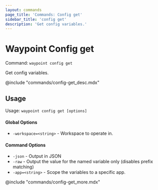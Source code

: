 ```yaml
---
layout: commands
page_title: 'Commands: Config get'
sidebar_title: 'config get'
description: 'Get config variables.'
---
```


# Waypoint Config get

Command: `waypoint config get`

Get config variables.

@include "commands/config-get_desc.mdx"

## Usage

Usage: `waypoint config get [options]`

#### Global Options

- `-workspace=<string>` - Workspace to operate in.

#### Command Options

- `-json` - Output in JSON
- `-raw` - Output the value for the named variable only (disables prefix matching)
- `-app=<string>` - Scope the variables to a specific app.

@include "commands/config-get_more.mdx"
